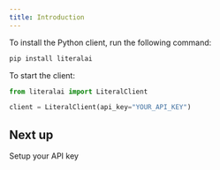 ```yaml
---
title: Introduction
---
```


To install the Python client, run the following command:

```bash
pip install literalai
```

To start the client:

```python
from literalai import LiteralClient

client = LiteralClient(api_key="YOUR_API_KEY")
```

## Next up

<Card title="Authentication" icon="lock" href="/get-started/authentication">
  Setup your API key
</Card>
